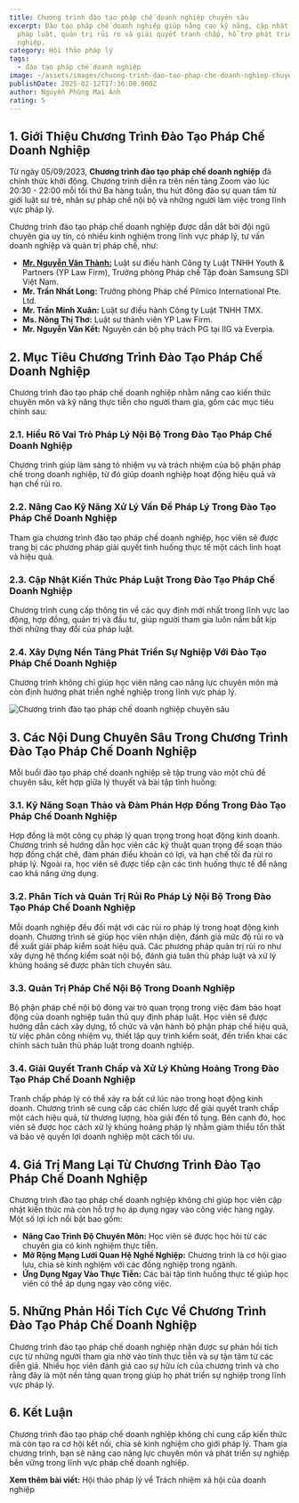 ```yaml
---
title: Chương trình đào tạo pháp chế doanh nghiệp chuyên sâu
excerpt: Đào tạo pháp chế doanh nghiệp giúp nâng cao kỹ năng, cập nhật kiến thức
  pháp luật, quản trị rủi ro và giải quyết tranh chấp, hỗ trợ phát triển sự
  nghiệp.
category: Hội thảo pháp lý
tags:
  - đào tạo pháp chế doanh nghiệp
image: ~/assets/images/chuong-trinh-dao-tao-phap-che-doanh-nghiep-chuyen-sau.jpg
publishDate: 2025-02-12T17:36:00.000Z
author: Nguyễn Phùng Mai Ánh
rating: 5
---
```

## 1. Giới Thiệu Chương Trình Đào Tạo Pháp Chế Doanh Nghiệp

Từ ngày 05/09/2023, **Chương trình đào tạo pháp chế doanh nghiệp** đã chính thức khởi động. Chương trình diễn ra trên nền tảng Zoom vào lúc 20:30 - 22:00 mỗi tối thứ Ba hàng tuần, thu hút đông đảo sự quan tâm từ giới luật sư trẻ, nhân sự pháp chế nội bộ và những người làm việc trong lĩnh vực pháp lý.

Chương trình đào tạo pháp chế doanh nghiệp được dẫn dắt bởi đội ngũ chuyên gia uy tín, có nhiều kinh nghiệm trong lĩnh vực pháp lý, tư vấn doanh nghiệp và quản trị pháp chế, như:

* **[Mr. Nguyễn Văn Thành:](https://yplawfirm.vn/tac-gia/luat-su-nguyen-van-thanh)** Luật sư điều hành Công ty Luật TNHH Youth & Partners (YP Law Firm), Trưởng phòng Pháp chế Tập đoàn Samsung SDI Việt Nam.
* **Mr. Trần Nhất Long:** Trưởng phòng Pháp chế Pilmico International Pte. Ltd.
* **Mr. Trần Minh Xuân:** Luật sư điều hành Công ty Luật TNHH TMX.
* **Ms. Nông Thị Thơ:** Luật sư thành viên YP Law Firm.
* **Mr. Nguyễn Văn Kết:** Nguyên cán bộ phụ trách PG tại IIG và Everpia.

## 2. Mục Tiêu Chương Trình Đào Tạo Pháp Chế Doanh Nghiệp

Chương trình đào tạo pháp chế doanh nghiệp nhằm nâng cao kiến thức chuyên môn và kỹ năng thực tiễn cho người tham gia, gồm các mục tiêu chính sau:

### 2.1. Hiểu Rõ Vai Trò Pháp Lý Nội Bộ Trong Đào Tạo Pháp Chế Doanh Nghiệp

Chương trình giúp làm sáng tỏ nhiệm vụ và trách nhiệm của bộ phận pháp chế trong doanh nghiệp, từ đó giúp doanh nghiệp hoạt động hiệu quả và hạn chế rủi ro.

### 2.2. Nâng Cao Kỹ Năng Xử Lý Vấn Đề Pháp Lý Trong Đào Tạo Pháp Chế Doanh Nghiệp

Tham gia chương trình đào tạo pháp chế doanh nghiệp, học viên sẽ được trang bị các phương pháp giải quyết tình huống thực tế một cách linh hoạt và hiệu quả.

### 2.3. Cập Nhật Kiến Thức Pháp Luật Trong Đào Tạo Pháp Chế Doanh Nghiệp

Chương trình cung cấp thông tin về các quy định mới nhất trong lĩnh vực lao động, hợp đồng, quản trị và đầu tư, giúp người tham gia luôn nắm bắt kịp thời những thay đổi của pháp luật.

### 2.4. Xây Dựng Nền Tảng Phát Triển Sự Nghiệp Với Đào Tạo Pháp Chế Doanh Nghiệp

Chương trình không chỉ giúp học viên nâng cao năng lực chuyên môn mà còn định hướng phát triển nghề nghiệp trong lĩnh vực pháp lý.

![Chương trình đào tạo pháp chế doanh nghiệp chuyên sâu](~/assets/images/chuong-trinh-dao-tao-phap-che-doanh-nghiep.jpg "Chương trình đào tạo pháp chế doanh nghiệp chuyên sâu")

## 3. Các Nội Dung Chuyên Sâu Trong Chương Trình Đào Tạo Pháp Chế Doanh Nghiệp

Mỗi buổi đào tạo pháp chế doanh nghiệp sẽ tập trung vào một chủ đề chuyên sâu, kết hợp giữa lý thuyết và bài tập tình huống:

### 3.1. Kỹ Năng Soạn Thảo và Đàm Phán Hợp Đồng Trong Đào Tạo Pháp Chế Doanh Nghiệp

Hợp đồng là một công cụ pháp lý quan trọng trong hoạt động kinh doanh. Chương trình sẽ hướng dẫn học viên các kỹ thuật quan trọng để soạn thảo hợp đồng chặt chẽ, đàm phán điều khoản có lợi, và hạn chế tối đa rủi ro pháp lý. Ngoài ra, học viên sẽ được tiếp cận các tình huống thực tế để nâng cao khả năng ứng dụng.

### 3.2. Phân Tích và Quản Trị Rủi Ro Pháp Lý Nội Bộ Trong Đào Tạo Pháp Chế Doanh Nghiệp

Mỗi doanh nghiệp đều đối mặt với các rủi ro pháp lý trong hoạt động kinh doanh. Chương trình sẽ giúp học viên nhận diện, đánh giá mức độ rủi ro và đề xuất giải pháp kiểm soát hiệu quả. Các phương pháp quản trị rủi ro như xây dựng hệ thống kiểm soát nội bộ, đánh giá tuân thủ pháp luật và xử lý khủng hoảng sẽ được phân tích chuyên sâu.

### 3.3. Quản Trị Pháp Chế Nội Bộ Trong Doanh Nghiệp

Bộ phận pháp chế nội bộ đóng vai trò quan trọng trong việc đảm bảo hoạt động của doanh nghiệp tuân thủ quy định pháp luật. Học viên sẽ được hướng dẫn cách xây dựng, tổ chức và vận hành bộ phận pháp chế hiệu quả, từ việc phân công nhiệm vụ, thiết lập quy trình kiểm soát, đến triển khai các chính sách tuân thủ pháp luật trong doanh nghiệp.

### 3.4. Giải Quyết Tranh Chấp và Xử Lý Khủng Hoảng Trong Đào Tạo Pháp Chế Doanh Nghiệp

Tranh chấp pháp lý có thể xảy ra bất cứ lúc nào trong hoạt động kinh doanh. Chương trình sẽ cung cấp các chiến lược để giải quyết tranh chấp một cách hiệu quả, từ thương lượng, hòa giải đến tố tụng. Bên cạnh đó, học viên sẽ được học cách xử lý khủng hoảng pháp lý nhằm giảm thiểu tổn thất và bảo vệ quyền lợi doanh nghiệp một cách tối ưu.

## 4. Giá Trị Mang Lại Từ Chương Trình Đào Tạo Pháp Chế Doanh Nghiệp

Chương trình đào tạo pháp chế doanh nghiệp không chỉ giúp học viên cập nhật kiến thức mà còn hỗ trợ họ áp dụng ngay vào công việc hàng ngày. Một số lợi ích nổi bật bao gồm:

* **Nâng Cao Trình Độ Chuyên Môn:** Học viên sẽ được học hỏi từ các chuyên gia có kinh nghiệm thực tiễn.
* **Mở Rộng Mạng Lưới Quan Hệ Nghề Nghiệp:** Chương trình là cơ hội giao lưu, chia sẻ kinh nghiệm với các đồng nghiệp trong ngành.
* **Ứng Dụng Ngay Vào Thực Tiễn:** Các bài tập tình huống thực tế giúp học viên có thể áp dụng ngay vào công việc.

## 5. Những Phản Hồi Tích Cực Về Chương Trình Đào Tạo Pháp Chế Doanh Nghiệp

Chương trình đào tạo pháp chế doanh nghiệp nhận được sự phản hồi tích cực từ những người tham gia nhờ vào tính thực tiễn và sự tận tâm từ các diễn giả. Nhiều học viên đánh giá cao sự hữu ích của chương trình và cho rằng đây là một nền tảng quan trọng giúp họ phát triển sự nghiệp trong lĩnh vực pháp lý.

## 6. Kết Luận

Chương trình đào tạo pháp chế doanh nghiệp không chỉ cung cấp kiến thức mà còn tạo ra cơ hội kết nối, chia sẻ kinh nghiệm cho giới pháp lý. Tham gia chương trình, bạn sẽ nâng cao năng lực chuyên môn và phát triển sự nghiệp bền vững trong lĩnh vực pháp chế doanh nghiệp.

**Xem thêm bài viết:** Hội thảo pháp lý về Trách nhiệm xã hội của doanh nghiệp
